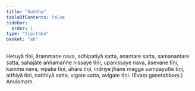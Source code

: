 ```yaml
---
title: "Suddha"
tableOfContents: false
sidebar:
  order: 1
type: "tipitaka"
basket: "ab"
---
```



<DynamicBreadcrumb />

<Division number="39">

<Paragraph number="2742">
Hetuyā tīṇi, ārammaṇe nava, adhipatiyā satta, anantare satta, samanantare satta, sahajāte aññamaññe nissaye tīṇi, upanissaye nava, āsevane tīṇi, kamme nava, vipāke tīṇi, āhāre tīṇi, indriye jhāne magge sampayutte tīṇi, atthiyā tīṇi, natthiyā satta, vigate satta, avigate tīṇi. (Evaṃ gaṇetabbaṃ.)

</Paragraph>
</Division>

<Paragraph number="2743" type="center">
Anulomaṃ.
</Paragraph>